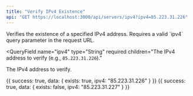 ```yaml
---
title: "Verify IPv4 Existence"
api: "GET https://localhost:3000/api/servers/ipv4?ipv4=85.223.31.226"
---
```


<Card title="Endpoint Description" icon="info" horizontal>
  Verifies the existence of a specified IPv4 address. Requires a valid `ipv4`
  query parameter in the request URL.
</Card>

<QueryField
  name="ipv4"
  type="String"
  required
  children="The IPv4 address to verify (e.g., `85.223.31.226`)."
>
  The IPv4 address to verify.
</QueryField>

<Card title="IPv4 does exist" icon="check-circle" horizontal>
  <CodeBlock>
    {{
      success: true,
      data: {
        exists: true,
        ipv4: "85.223.31.226"
      }
    }}
  </CodeBlock>
</Card>

<Card title="IPv4 does not exist" icon="cross" horizontal>
  <CodeBlock>
    {{
      success: true,
      data: {
        exists: false,
        ipv4: "85.223.31.227"
      }
    }}
  </CodeBlock>
</Card>
